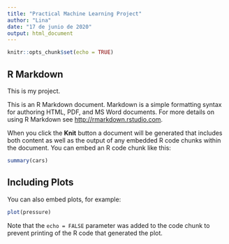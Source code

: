```yaml
---
title: "Practical Machine Learning Project"
author: "Lina"
date: "17 de junio de 2020"
output: html_document
---
```


```r
knitr::opts_chunk$set(echo = TRUE)
```

## R Markdown
This is my project.

This is an R Markdown document. Markdown is a simple formatting syntax for authoring HTML, PDF, and MS Word documents. For more details on using R Markdown see <http://rmarkdown.rstudio.com>.

When you click the **Knit** button a document will be generated that includes both content as well as the output of any embedded R code chunks within the document. You can embed an R code chunk like this:

```r
summary(cars)
```

## Including Plots

You can also embed plots, for example:

```r
plot(pressure)
```

Note that the `echo = FALSE` parameter was added to the code chunk to prevent printing of the R code that generated the plot.

